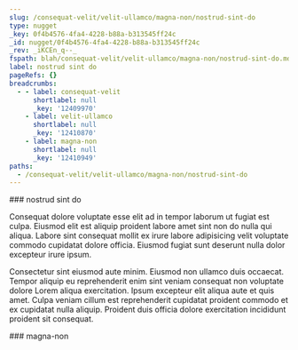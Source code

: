 ```yaml
---
slug: /consequat-velit/velit-ullamco/magna-non/nostrud-sint-do
type: nugget
_key: 0f4b4576-4fa4-4228-b88a-b313545ff24c
_id: nugget/0f4b4576-4fa4-4228-b88a-b313545ff24c
_rev: _iKCEn_q--_
fspath: blah/consequat-velit/velit-ullamco/magna-non/nostrud-sint-do.md
label: nostrud sint do
pageRefs: {}
breadcrumbs:
  - - label: consequat-velit
      shortlabel: null
      _key: '12409970'
    - label: velit-ullamco
      shortlabel: null
      _key: '12410870'
    - label: magna-non
      shortlabel: null
      _key: '12410949'
paths:
  - /consequat-velit/velit-ullamco/magna-non/nostrud-sint-do
---
```


<NuggetArea>
<Nugget slug="/consequat-velit/velit-ullamco/magna-non/nostrud-sint-do" type="nugget" _key="0f4b4576-4fa4-4228-b88a-b313545ff24c" _id="nugget/0f4b4576-4fa4-4228-b88a-b313545ff24c" _rev="_iKCEn_q--_" fspath="blah/consequat-velit/velit-ullamco/magna-non/nostrud-sint-do.md" label="nostrud sint do" paths="/consequat-velit/velit-ullamco/magna-non/nostrud-sint-do">
<NuggetBody>
### nostrud sint do

Consequat dolore voluptate esse elit ad in tempor laborum ut fugiat est culpa. Eiusmod elit est aliquip proident labore amet sint non do nulla qui aliqua. Labore sint consequat mollit ex irure labore adipisicing velit voluptate commodo cupidatat dolore officia. Eiusmod fugiat sunt deserunt nulla dolor excepteur irure ipsum.

Consectetur sint eiusmod aute minim. Eiusmod non ullamco duis occaecat. Tempor aliquip eu reprehenderit enim sint veniam consequat non voluptate dolore Lorem aliqua exercitation. Ipsum excepteur elit aliqua aute et quis amet. Culpa veniam cillum est reprehenderit cupidatat proident commodo et ex cupidatat nulla aliquip. Proident duis officia dolore exercitation incididunt proident sit consequat.

</NuggetBody>
<Breadcrumbs>
<Crumbs>
<Crumb _key="12409970" label="consequat-velit" /><Crumb _key="12410870" label="velit-ullamco" /><Crumb _key="12410949" label="magna-non" />
</Crumbs>
</Breadcrumbs>
</Nugget>

<NuggetsInbound>
</NuggetsInbound>
<NuggetsOutbound>
</NuggetsOutbound>
</NuggetArea>
<PassagesInbound>
<Passage direction="inbound" type="passage" _key="12410949" _id="passage/12410949" _rev="_iKCEn_m--_" label="magna-non" passage="magna-non" fspath="blah/consequat-velit/velit-ullamco/magna-non" paths="/consequat-velit/velit-ullamco/magna-non" slug="/consequat-velit/velit-ullamco/magna-non">
<NuggetBody>
### magna-non

</NuggetBody>
<Breadcrumbs>
<Crumbs>
<Crumb _key="12409970" label="consequat-velit" /><Crumb _key="12410870" label="velit-ullamco" />
</Crumbs>
</Breadcrumbs>
</Passage>

</PassagesInbound>
<PassagesOutbound>
</PassagesOutbound>